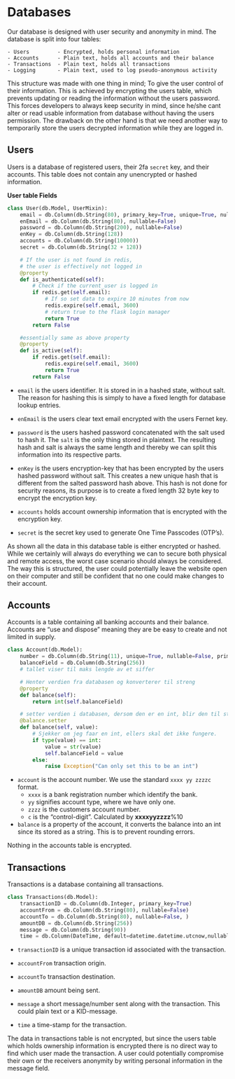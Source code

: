 # Databases {#databases}

Our database is designed with user security and anonymity in mind. The database is split into four tables:

```
- Users         - Encrypted, holds personal information
- Accounts      - Plain text, holds all accounts and their balance
- Transactions  - Plain text, holds all transactions
- Logging       - Plain text, used to log pseudo-anonymous activity
```

This structure was made with one thing in mind; To give the user control of their information. This is achieved by encrypting the users table, which prevents
updating or reading the information without the users password. This forces developers to always keep security in mind, since he/she cant alter or read usable information from database without having the users permission. The drawback on the other hand is that we need another way to temporarily store the users decrypted information while they are logged in.


## Users {#databases-users}

Users is a database of registered users, their 2fa `secret` key, and their accounts. This table does not contain any unencrypted or hashed information.

**User table Fields**
```python
class User(db.Model, UserMixin):
    email = db.Column(db.String(80), primary_key=True, unique=True, nullable=False)
    enEmail = db.Column(db.String(80), nullable=False)
    password = db.Column(db.String(200), nullable=False)
    enKey = db.Column(db.String(128))
    accounts = db.Column(db.String(10000))
    secret = db.Column(db.String(32 + 128))

    # If the user is not found in redis,
    # the user is effectively not logged in
    @property
    def is_authenticated(self):
        # Check if the current_user is logged in
        if redis.get(self.email):
            # If so set data to expire 10 minutes from now
            redis.expire(self.email, 3600)
            # return true to the flask login manager
            return True
        return False

    #essentially same as above property
    @property
    def is_active(self):
        if redis.get(self.email):
            redis.expire(self.email, 3600)
            return True
        return False
```

- `email` is the users identifier. It is stored in in a hashed state, without salt. The reason for hashing this is simply to have a fixed length for database lookup entries.

- `enEmail` is the users clear text email encrypted with the users Fernet key.

- `password` is the users hashed password concatenated with the salt used to hash it. The `salt` is the only thing stored in plaintext. The resulting hash and salt is always the same length and thereby we can split this information into its respective parts.

- `enKey` is the users encryption-key that has been encrypted by the users hashed password without salt. This creates a new unique hash that is different from the salted password hash above. This hash is not done for security reasons, its purpose is to create a fixed length 32 byte key to encrypt the encryption key.

- `accounts` holds account ownership information that is encrypted with the encryption key.

- `secret` is the secret key used to generate One Time Passcodes (OTP's). 

As shown all the data in this database table is either encrypted or hashed. While we certainly will always do everything we can to secure both physical and remote access, the worst case scenario should always be considered. The way this is structured, the user could potentially leave the website open on their computer and still be confident that no one could make changes to their account.

## Accounts {#databases-accounts}

Accounts is a table containing all banking accounts and their balance. Accounts are "use and dispose" meaning they are be easy to create and not limited in supply.

```python
class Account(db.Model):
    number = db.Column(db.String(11), unique=True, nullable=False, primary_key=True)
    balanceField = db.Column(db.String(256))  
    # tallet viser til maks lengde av et siffer

    # Henter verdien fra databasen og konverterer til streng
    @property
    def balance(self):
        return int(self.balanceField)

    # setter verdien i databasen, dersom den er en int, blir den til streng
    @balance.setter
    def balance(self, value):
        # Sjekker om jeg faar en int, ellers skal det ikke fungere.
        if type(value) == int:
            value = str(value)
            self.balanceField = value
        else:
            raise Exception("Can only set this to be an int")

```

- `account` is the account number. We use the standard `xxxx yy zzzzc` format. 
    - `xxxx`    is a bank registration number which identify the bank.
    - `yy`      signifies account type, where we have only one. 
    - `zzzz`    is the customers account number.
    - `c`       is the "control-digit". Calculated by **xxxxyyzzzz**%10

- `balance` is a property of the account, it converts the balance into an int since its stored as a string. This is to prevent rounding errors. 

Nothing in the accounts table is encrypted.


## Transactions {#databases-transactions}

Transactions is a database containing all transactions.

```python
class Transactions(db.Model):
    transactionID = db.Column(db.Integer, primary_key=True)
    accountFrom = db.Column(db.String(80), nullable=False)
    accountTo = db.Column(db.String(80), nullable=False, )
    amountDB = db.Column(db.String(256))
    message = db.Column(db.String(90))
    time = db.Column(DateTime, default=datetime.datetime.utcnow,nullable=False)
```

- `transactionID` is a unique transaction id associated with the transaction.

- `accountFrom` transaction origin.
 
- `accountTo` transaction destination.

- `amountDB` amount being sent. 

- `message` a short message/number sent along with the transaction. This could plain text or a KID-message.

- `time` a time-stamp for the transaction.

The data in transactions table is not encrypted, but since the users table which holds ownership information is encrypted there is no direct way to find which user made the transaction. A user could potentially compromise their own or the receivers anonymity by writing personal information in the message field.
